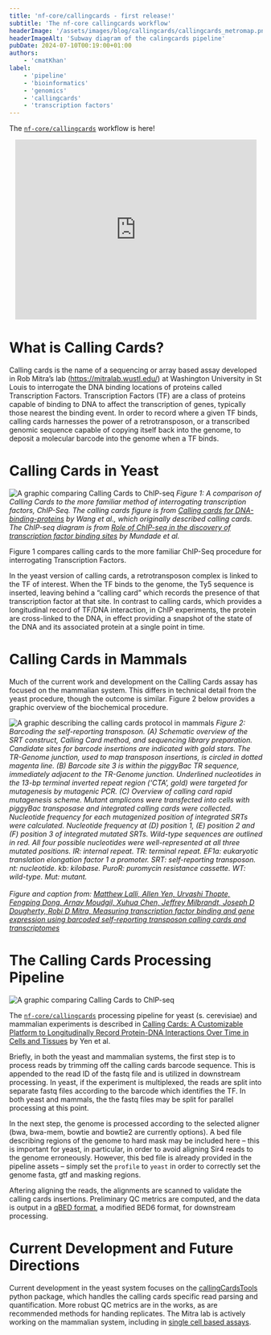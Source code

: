 ```yaml
---
title: 'nf-core/callingcards - first release!'
subtitle: 'The nf-core callingcards workflow'
headerImage: '/assets/images/blog/callingcards/callingcards_metromap.png'
headerImageAlt: 'Subway diagram of the calingcards pipeline'
pubDate: 2024-07-10T00:19:00+01:00
authors:
    - 'cmatKhan'
label:
    - 'pipeline'
    - 'bioinformatics'
    - 'genomics'
    - 'callingcards'
    - 'transcription factors'
---
```





The [`nf-core/callingcards`][nf-core-callingcards-link] workflow is here!

<div style="text-align: center;">
  <iframe src="https://giphy.com/embed/apvx5lPCPsjN6" width="480" height="358" style="display: block; margin: 0 auto;" frameBorder="0" class="giphy-embed" allowFullScreen></iframe>
  <p><a href="https://giphy.com/gifs/what-confused-alf-apvx5lPCPsjN6"></a></p>
</div>

# What is Calling Cards?

Calling cards is the name of a sequencing or array based assay developed in Rob Mitra’s
lab (https://mitralab.wustl.edu/) at Washington University in St Louis to interrogate
the DNA binding locations of proteins called Transcription Factors. Transcription
Factors (TF) are a class of proteins capable of binding to DNA to affect the
transcription of genes, typically those nearest the binding event. In order to record
where a given TF binds, calling cards harnesses the power of a retrotransposon, or a
transcribed genomic sequence capable of copying itself back into the
genome, to deposit a molecular barcode into the genome when a TF binds.

# Calling Cards in Yeast

<div style={{ textAlign: 'center', margin: '20px 0' }}>
  <Image class="d-block m-auto" src={callingcards_vs_chip} alt="A graphic comparing Calling Cards to ChIP-seq" />
  <i>
    Figure 1: A comparison of Calling Cards to the more familiar method of interrogating transcription factors, ChIP-Seq.
    The calling cards figure is from <a href="http://www.genome.org/cgi/doi/10.1101/gr.6510207">Calling cards for DNA-binding-proteins</a> by Wang et al., which originally described calling cards.
    The ChIP-seq diagram is from <a href="https://doi.org/10.4161/15384101.2014.949201">Role of ChIP-seq in the discovery of transcription factor binding sites</a> by Mundade et al.
  </i>
</div>

Figure 1 compares calling cards to the more familiar ChIP-Seq procedure for interrogating
Transcription Factors.

In the yeast version of calling cards, a retrotransposon complex is linked to
the TF of interest. When the TF binds to the genome, the Ty5 sequence is inserted,
leaving behind a “calling card” which records the presence of that transcription factor
at that site. In contrast to calling cards, which provides a longitudinal
record of TF/DNA interaction, in ChIP experiments, the protein are cross-linked to the
DNA, in effect providing a snapshot of the state of the DNA and its associated protein
at a single point in time.

# Calling Cards in Mammals

Much of the current work and development on the Calling Cards assay has focused on the
mammalian system. This differs in technical detail from the yeast procedure, though the
outcome is similar. Figure 2 below provides a graphic overview of the biochemical
procedure.

<div style={{ textAlign: 'center', margin: '20px 0' }}>
  <Image class="d-block m-auto" src={callingcards_mammals} alt="A graphic describing the calling cards protocol in mammals" />
  <i>
  Figure 2: Barcoding the self-reporting transposon. (A) Schematic overview of the SRT
  construct, Calling Card method, and sequencing library preparation. Candidate sites
  for barcode insertions are indicated with gold stars. The TR-Genome junction, used to
  map transposon insertions, is circled in dotted magenta line. (B) Barcode site 3 is
  within the piggyBac TR sequence, immediately adjacent to the TR-Genome junction.
  Underlined nucleotides in the 13-bp terminal inverted repeat region (‘CTA’, gold)
  were targeted for mutagenesis by mutagenic PCR. (C) Overview of calling card rapid
  mutagenesis scheme. Mutant amplicons were transfected into cells with piggyBac
  transposase and integrated calling cards were collected. Nucleotide frequency for
  each mutagenized position of integrated SRTs were calculated. Nucleotide frequency
  at (D) position 1, (E) position 2 and (F) position 3 of integrated mutated SRTs.
  Wild-type sequences are outlined in red. All four possible nucleotides were
  well-represented at all three mutated positions. IR: internal repeat. TR: terminal
  repeat. EF1a: eukaryotic translation elongation factor 1 α promoter.
  SRT: self-reporting transposon. nt: nucleotide. kb: kilobase.
  PuroR: puromycin resistance cassette. WT: wild-type. Mut: mutant.
  <br></br>Figure and caption from:
  <a href="https://doi.org/10.1093/nargab/lqac061">Matthew Lalli, Allen Yen, Urvashi Thopte, Fengping Dong, Arnav Moudgil, Xuhua Chen, Jeffrey Milbrandt, Joseph D Dougherty, Robi D Mitra, Measuring transcription factor binding and gene expression using barcoded self-reporting transposon calling cards and transcriptomes</a>
  </i>
</div>

# The Calling Cards Processing Pipeline


<Image class="d-block m-auto" src={callingcards_metro} alt="A graphic comparing Calling Cards to ChIP-seq" />

The [`nf-core/callingcards`][nf-core-callingcards-link] processing pipeline for yeast
(s. cerevisiae) and mammalian experiments is described in [Calling Cards: A Customizable
Platform to Longitudinally Record Protein-DNA Interactions Over Time in Cells and
Tissues][calling-cards-workflow-paper-link] by Yen et al.

Briefly, in both the yeast and mammalian systems, the first step is to process reads by
trimming off the calling cards barcode sequence. This is appended to the read ID of the
fastq file and is utilized in downstream processing. In yeast, if the experiment is
multiplexed, the reads are split into separate fastq files according to the barcode
which identifies the TF. In both yeast and mammals, the the fastq files may be split
for parallel processing at this point.

In the next step, the genome is processed according to the selected aligner
(bwa, bwa-mem, bowtie and bowtie2 are currently options). A bed file
describing regions of the genome to hard mask may be included here – this is important
for yeast, in particular, in order to avoid aligning Sir4 reads to the genome
erroneously. However, this bed file is already provided in the pipeline
assets – simply set the `profile` to `yeast` in order to correctly set the genome
fasta, gtf and masking regions.

Aftering aligning the reads, the alignments are scanned to validate the calling cards
insertions. Preliminary QC metrics are computed, and the data is output in a
[qBED format][qbed-paper-link], a modified BED6 format, for downstream processing.

# Current Development and Future Directions

Current development in the yeast system focuses on the [callingCardsTools][callingcardstools-github-link] python
package, which handles the calling cards specific read parsing and quantification.
More robust QC metrics are in the works, as are recommended methods for handing
replicates. The Mitra lab is actively working on the mammalian system, including in
[single cell based assays][callingcards-single-cell-paper-link].

[nf-core-callingcards-link]: https://nf-co.re/callingcards
[calling-cards-workflow-paper-link]: https://doi.org/10.1002/cpz1.883
[qbed-paper-link]: https://pubmed.ncbi.nlm.nih.gov/32941613/
[callingcardstools-github-link]: https://github.com/cmatKhan/callingCardsTools
[callingcards-single-cell-paper-link]: https://pubmed.ncbi.nlm.nih.gov/32710817/
